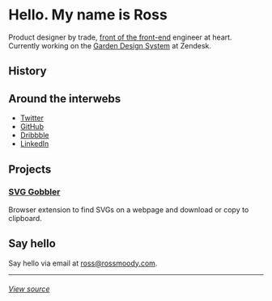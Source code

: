 
<Logo />

# Hello. My name is Ross

Product designer by trade, [front of the front-end](http://bradfrost.com/blog/post/frontend-design-react-and-a-bridge-over-the-great-divide/) engineer at heart. Currently working on the [Garden Design System](https://garden.zendesk.com/) at Zendesk.

## History

<ThemeBtn />

## Around the interwebs

- [Twitter](https://twitter.com/_rossmoody)
- [GitHub](https://github.com/rossmoody)
- [Dribbble](https://dribbble.com/_rossmoody)
- [LinkedIn](https://linkedin.com/in/moodyrooster)

## Projects

### [SVG Gobbler](https://github.com/rossmoody/svg-gobbler)

Browser extension to find SVGs on a webpage and download or copy to clipboard.

## Say hello

Say hello via email at [ross@rossmoody.com](mailto:fiftyfivehis@gmail.com).

---

###### [View source](https://github.com/rossmoody/rossmoody.com)
